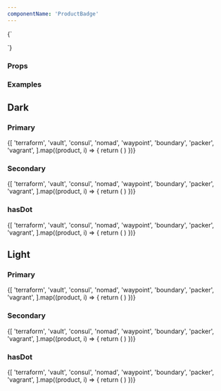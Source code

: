 ```yaml
---
componentName: 'ProductBadge'
---
```


<LiveComponent>
  {`
    <section>
      <div style={{display: 'flex', flexWrap: 'wrap', gap: 16, backgroundColor: 'black', padding: '16px'}}>
        <ProductBadge
          productName={'waypoint'}
          appearance={'dark'}
          variant={'hasDot'}
        />
      </div>
      <div style={{display: 'flex', flexWrap: 'wrap', gap: 16, backgroundColor: 'white', padding: '16px'}}>
        <ProductBadge
          productName={'waypoint'}
          appearance={'light'}
          variant={'hasDot'}
        />
      </div>
    </section>

  `}
</LiveComponent>

### Props

<PropsTable props={componentProps} />

### Examples

<section>
  <div>
    <h2>Dark</h2>
    <div>
      <h3>Primary</h3>
      <div style={{display: 'flex', flexWrap: 'wrap', gap: 16, backgroundColor: 'black', padding: '16px'}}>
        {[
          'terraform',
          'vault',
          'consul',
          'nomad',
          'waypoint',
          'boundary',
          'packer',
          'vagrant',
        ].map((product, i) => {
          return (
            <ProductBadge
              key={i}
              productName={product}
              appearance={'dark'}
              variant={'primary'}
            />
          )
        })}
      </div>
    </div>
    <div>
      <h3>Secondary</h3>
      <div style={{display: 'flex', flexWrap: 'wrap', gap: 16, backgroundColor: 'black', padding: '16px'}}>
        {[
          'terraform',
          'vault',
          'consul',
          'nomad',
          'waypoint',
          'boundary',
          'packer',
          'vagrant',
        ].map((product, i) => {
          return (
            <ProductBadge
              key={i}
              productName={product}
              appearance={'dark'}
              variant={'secondary'}
            />
          )
        })}
      </div>
    </div>
    <div>
      <h3>hasDot</h3>
      <div style={{display: 'flex', flexWrap: 'wrap', gap: 16, backgroundColor: 'black', padding: '16px'}}>
        {[
          'terraform',
          'vault',
          'consul',
          'nomad',
          'waypoint',
          'boundary',
          'packer',
          'vagrant',
        ].map((product, i) => {
          return (
            <ProductBadge
              key={i}
              productName={product}
              appearance={'dark'}
              variant={'hasDot'}
            />
          )
        })}
      </div>
    </div>
  </div>
  <div>
    <h2>Light</h2>
    <div>
      <h3>Primary</h3>
      <div style={{display: 'flex', flexWrap: 'wrap', gap: 16, backgroundColor: 'white', padding: '16px'}}>
        {[
          'terraform',
          'vault',
          'consul',
          'nomad',
          'waypoint',
          'boundary',
          'packer',
          'vagrant',
        ].map((product, i) => {
          return (
            <ProductBadge
              key={i}
              productName={product}
              appearance={'light'}
              variant={'primary'}
            />
          )
        })}
      </div>
    </div>
    <div>
      <h3>Secondary</h3>
      <div style={{display: 'flex', flexWrap: 'wrap', gap: 16, backgroundColor: 'white', padding: '16px'}}>
        {[
          'terraform',
          'vault',
          'consul',
          'nomad',
          'waypoint',
          'boundary',
          'packer',
          'vagrant',
        ].map((product, i) => {
          return (
            <ProductBadge
              key={i}
              productName={product}
              appearance={'light'}
              variant={'secondary'}
            />
          )
        })}
      </div>
    </div>
    <div>
      <h3>hasDot</h3>
      <div style={{display: 'flex', flexWrap: 'wrap', gap: 16, backgroundColor: 'white', padding: '16px'}}>
        {[
          'terraform',
          'vault',
          'consul',
          'nomad',
          'waypoint',
          'boundary',
          'packer',
          'vagrant',
        ].map((product, i) => {
          return (
            <ProductBadge
              key={i}
              productName={product}
              appearance={'light'}
              variant={'hasDot'}
            />
          )
        })}
      </div>
    </div>
  </div>
</section>
